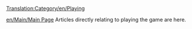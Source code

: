 [[Translation:Category/en/Playing]]

[[en/Main/Main Page]]
Articles directly relating to playing the game are here.